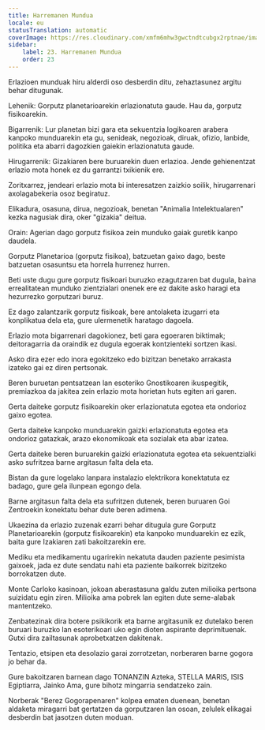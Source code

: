 ```yaml
---
title: Harremanen Mundua
locale: eu
statusTranslation: automatic
coverImage: https://res.cloudinary.com/xmfm6mhw3gwctndtcubgx2rptnae/image/upload/v1740468922/small_cover_tratado_de_psicologia_revolucionaria_a4c0dca4e0.webp
sidebar:
    label: 23. Harremanen Mundua
    order: 23
---
```

Erlazioen munduak hiru alderdi oso desberdin ditu, zehaztasunez argitu behar ditugunak.

Lehenik: Gorputz planetarioarekin erlazionatuta gaude. Hau da, gorputz fisikoarekin.

Bigarrenik: Lur planetan bizi gara eta sekuentzia logikoaren arabera kanpoko munduarekin eta gu, senideak, negozioak, diruak, ofizio, lanbide, politika eta abarri dagozkien gaiekin erlazionatuta gaude.

Hirugarrenik: Gizakiaren bere buruarekin duen erlazioa. Jende gehienentzat erlazio mota honek ez du garrantzi txikienik ere.

Zoritxarrez, jendeari erlazio mota bi interesatzen zaizkio soilik, hirugarrenari axolagabekeria osoz begiratuz.

Elikadura, osasuna, dirua, negozioak, benetan "Animalia Intelektualaren" kezka nagusiak dira, oker "gizakia" deitua.

Orain: Agerian dago gorputz fisikoa zein munduko gaiak guretik kanpo daudela.

Gorputz Planetarioa (gorputz fisikoa), batzuetan gaixo dago, beste batzuetan osasuntsu eta horrela hurrenez hurren.

Beti uste dugu gure gorputz fisikoari buruzko ezagutzaren bat dugula, baina errealitatean munduko zientzialari onenek ere ez dakite asko haragi eta hezurrezko gorputzari buruz.

Ez dago zalantzarik gorputz fisikoak, bere antolaketa izugarri eta konplikatua dela eta, gure ulermenetik haratago dagoela.

Erlazio mota bigarrenari dagokionez, beti gara egoeraren biktimak; deitoragarria da oraindik ez dugula egoerak kontzienteki sortzen ikasi.

Asko dira ezer edo inora egokitzeko edo bizitzan benetako arrakasta izateko gai ez diren pertsonak.

Beren buruetan pentsatzean lan esoteriko Gnostikoaren ikuspegitik, premiazkoa da jakitea zein erlazio mota horietan huts egiten ari garen.

Gerta daiteke gorputz fisikoarekin oker erlazionatuta egotea eta ondorioz gaixo egotea.

Gerta daiteke kanpoko munduarekin gaizki erlazionatuta egotea eta ondorioz gatazkak, arazo ekonomikoak eta sozialak eta abar izatea.

Gerta daiteke beren buruarekin gaizki erlazionatuta egotea eta sekuentzialki asko sufritzea barne argitasun falta dela eta.

Bistan da gure logelako lanpara instalazio elektrikora konektatuta ez badago, gure gela ilunpean egongo dela.

Barne argitasun falta dela eta sufritzen dutenek, beren buruaren Goi Zentroekin konektatu behar dute beren adimena.

Ukaezina da erlazio zuzenak ezarri behar ditugula gure Gorputz Planetarioarekin (gorputz fisikoarekin) eta kanpoko munduarekin ez ezik, baita gure Izakiaren zati bakoitzarekin ere.

Mediku eta medikamentu ugarirekin nekatuta dauden paziente pesimista gaixoek, jada ez dute sendatu nahi eta paziente baikorrek bizitzeko borrokatzen dute.

Monte Carloko kasinoan, jokoan aberastasuna galdu zuten milioika pertsona suizidatu egin ziren. Milioika ama pobrek lan egiten dute seme-alabak mantentzeko.

Zenbatezinak dira botere psikikorik eta barne argitasunik ez dutelako beren buruari buruzko lan esoterikoari uko egin dioten aspirante deprimituenak. Gutxi dira zailtasunak aprobetxatzen dakitenak.

Tentazio, etsipen eta desolazio garai zorrotzetan, norberaren barne gogora jo behar da.

Gure bakoitzaren barnean dago TONANZIN Azteka, STELLA MARIS, ISIS Egiptiarra, Jainko Ama, gure bihotz mingarria sendatzeko zain.

Norberak "Berez Gogorapenaren" kolpea ematen duenean, benetan aldaketa miragarri bat gertatzen da gorputzaren lan osoan, zelulek elikagai desberdin bat jasotzen duten moduan.

